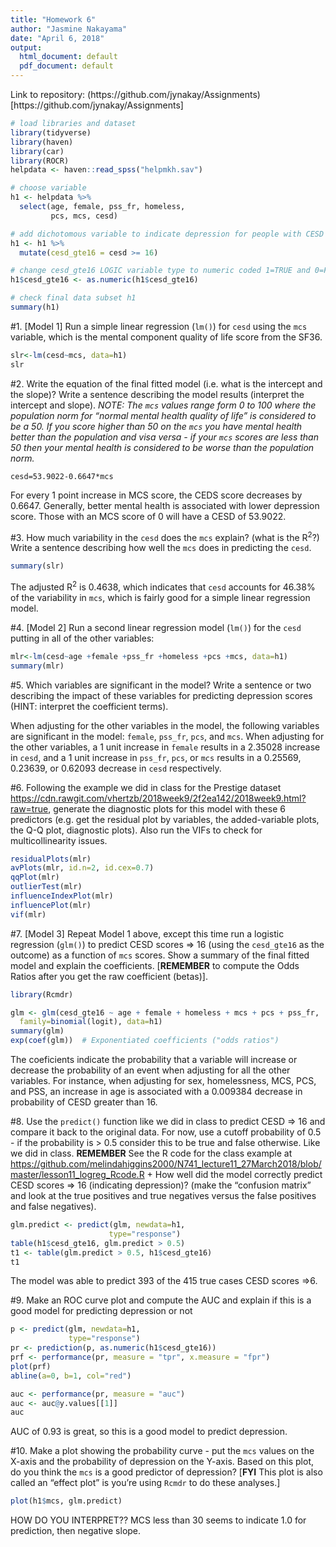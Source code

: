 ```yaml
---
title: "Homework 6"
author: "Jasmine Nakayama"
date: "April 6, 2018"
output:
  html_document: default
  pdf_document: default
---
```


Link to repository: (https://github.com/jynakay/Assignments)[https://github.com/jynakay/Assignments] 

```r
# load libraries and dataset
library(tidyverse)
library(haven)
library(car)
library(ROCR)
helpdata <- haven::read_spss("helpmkh.sav")

# choose variable
h1 <- helpdata %>%
  select(age, female, pss_fr, homeless, 
         pcs, mcs, cesd)

# add dichotomous variable to indicate depression for people with CESD scores >= 16
h1 <- h1 %>%
  mutate(cesd_gte16 = cesd >= 16)

# change cesd_gte16 LOGIC variable type to numeric coded 1=TRUE and 0=FALSE
h1$cesd_gte16 <- as.numeric(h1$cesd_gte16)

# check final data subset h1
summary(h1)
```

#1. [Model 1] Run a simple linear regression (`lm()`) for `cesd` using the `mcs` variable, which is the mental component quality of life score from the SF36.

```r
slr<-lm(cesd~mcs, data=h1)
slr
```

#2. Write the equation of the final fitted model (i.e. what is the intercept and the slope)? Write a sentence describing the model results (interpret the intercept and slope). 
_NOTE: The `mcs` values range form 0 to 100 where the population norm for "normal mental health quality of life" is considered to be a 50. If you score higher than 50 on the `mcs` you have mental health better than the population and visa versa - if your `mcs` scores are less than 50 then your mental health is considered to be worse than the population norm._

`cesd=53.9022-0.6647*mcs`

For every 1 point increase in MCS score, the CEDS score decreases by 0.6647. Generally, better mental health is associated with lower depression score. Those with an MCS score of 0 will have a CESD of 53.9022.

#3. How much variability in the `cesd` does the `mcs` explain? (what is the R<sup>2</sup>?) Write a sentence describing how well the `mcs` does in predicting the `cesd`.

```r
summary(slr)
```
The adjusted R<sup>2</sup> is 0.4638, which indicates that `cesd` accounts for 46.38% of the variability in `mcs`, which is fairly good for a simple linear regression model.

#4. [Model 2] Run a second linear regression model (`lm()`) for the `cesd` putting in all of the other variables: 
   
```r
mlr<-lm(cesd~age +female +pss_fr +homeless +pcs +mcs, data=h1)
summary(mlr)
```

#5. Which variables are significant in the model? Write a sentence or two describing the impact of these variables for predicting depression scores (HINT: interpret the coefficient terms).

When adjusting for the other variables in the model, the following variables are significant in the model: `female`, `pss_fr`, `pcs`, and `mcs`. When adjusting for the other variables, a 1 unit increase in `female` results in a 2.35028 increase in `cesd`, and a 1 unit increase in `pss_fr`, `pcs`, or `mcs` results in a 0.25569, 0.23639, or 0.62093 decrease in `cesd` respectively.

#6. Following the example we did in class for the Prestige dataset [https://cdn.rawgit.com/vhertzb/2018week9/2f2ea142/2018week9.html?raw=true](https://cdn.rawgit.com/vhertzb/2018week9/2f2ea142/2018week9.html?raw=true), generate the diagnostic plots for this model with these 6 predictors (e.g. get the residual plot by variables, the added-variable plots, the Q-Q plot, diagnostic plots). Also run the VIFs to check for multicollinearity issues.

```r
residualPlots(mlr)
avPlots(mlr, id.n=2, id.cex=0.7)
qqPlot(mlr)
outlierTest(mlr)
influenceIndexPlot(mlr)
influencePlot(mlr)
vif(mlr)
```

#7. [Model 3] Repeat Model 1 above, except this time run a logistic regression (`glm()`) to predict CESD scores => 16 (using the `cesd_gte16` as the outcome) as a function of `mcs` scores. Show a summary of the final fitted model and explain the coefficients. [**REMEMBER** to compute the Odds Ratios after you get the raw coefficient (betas)].

```r
library(Rcmdr)

glm <- glm(cesd_gte16 ~ age + female + homeless + mcs + pcs + pss_fr, 
  family=binomial(logit), data=h1)
summary(glm)
exp(coef(glm))  # Exponentiated coefficients ("odds ratios")
```

The coeficients indicate the probability that a variable will increase or decrease the probability of an event when adjusting for all the other variables. For instance, when adjusting for sex, homelessness, MCS, PCS, and PSS, an increase in age is associated with a 0.009384 decrease in probability of CESD greater than 16.

#8. Use the `predict()` function like we did in class to predict CESD => 16 and compare it back to the original data. For now, use a cutoff probability of 0.5 - if the probability is > 0.5 consider this to be true and false otherwise. Like we did in class. **REMEMBER** See the R code for the class example at [https://github.com/melindahiggins2000/N741_lecture11_27March2018/blob/master/lesson11_logreg_Rcode.R](https://github.com/melindahiggins2000/N741_lecture11_27March2018/blob/master/lesson11_logreg_Rcode.R)
    + How well did the model correctly predict CESD scores => 16 (indicating depression)? (make the "confusion matrix" and look at the true positives and true negatives versus the false positives and false negatives).
  
```r
glm.predict <- predict(glm, newdata=h1,
                      type="response")
table(h1$cesd_gte16, glm.predict > 0.5)
t1 <- table(glm.predict > 0.5, h1$cesd_gte16)
t1
```
The model was able to predict 393 of the 415 true cases CESD scores =>6.

#9. Make an ROC curve plot and compute the AUC and explain if this is a good model for predicting depression or not

```r
p <- predict(glm, newdata=h1, 
             type="response")
pr <- prediction(p, as.numeric(h1$cesd_gte16))
prf <- performance(pr, measure = "tpr", x.measure = "fpr")
plot(prf)
abline(a=0, b=1, col="red")

auc <- performance(pr, measure = "auc")
auc <- auc@y.values[[1]]
auc
```

AUC of 0.93 is great, so this is a good model to predict depression.

#10. Make a plot showing the probability curve - put the `mcs` values on the X-axis and the probability of depression on the Y-axis. Based on this plot, do you think the `mcs` is a good predictor of depression? [**FYI** This plot is also called an "effect plot" is you're using `Rcmdr` to do these analyses.]

```r

plot(h1$mcs, glm.predict)
```

HOW DO YOU INTERPRET?? MCS less than 30 seems to indicate 1.0 for prediction, then negative slope.
